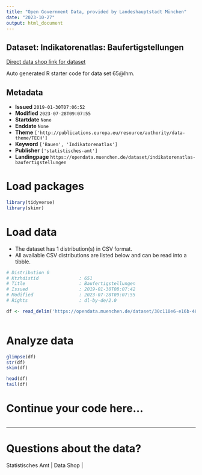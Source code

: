 ```yaml
---
title: "Open Government Data, provided by Landeshauptstadt München"
date: "2023-10-27"
output: html_document
---
```


## Dataset: Indikatorenatlas: Baufertigstellungen

[Direct data shop link for dataset](https://opendata.muenchen.de/dataset/indikatorenatlas-baufertigstellungen)

Auto generated R starter code for data set 65@lhm.

## Metadata

- **Issued** `2019-01-30T07:06:52`
- **Modified** `2023-07-28T09:07:55`
- **Startdate** `None`
- **Enddate** `None`
- **Theme** `['http://publications.europa.eu/resource/authority/data-theme/TECH']`
- **Keyword** `['Bauen', 'Indikatorenatlas']`
- **Publisher** `['statistisches-amt']`
- **Landingpage** `https://opendata.muenchen.de/dataset/indikatorenatlas-baufertigstellungen`


# Load packages

```r

library(tidyverse)
library(skimr)

```

# Load data

-   The dataset has 1 distribution(s) in CSV format.
-   All available CSV distributions are listed below and can be read into a tibble.

```r

# Distribution 0
# Ktzhdistid               : 651
# Title                    : Baufertigstellungen
# Issued                   : 2019-01-30T08:07:42
# Modified                 : 2023-07-28T09:07:55
# Rights                   : dl-by-de/2.0

df <- read_delim('https://opendata.muenchen.de/dataset/30c110e6-e16b-484f-ad94-2a8bea11db32/resource/47ea6e55-974e-483d-bf44-3f0593bd7ef7/download/indikat_bauen_baufertigstellungen_240723.csv')



```

# Analyze data

```r

glimpse(df)
str(df)
skim(df)

head(df)
tail(df)

```

# Continue your code here...

```r

```

------------------------------------------------------------------------

# Questions about the data?

Statistisches Amt | Data Shop | 
